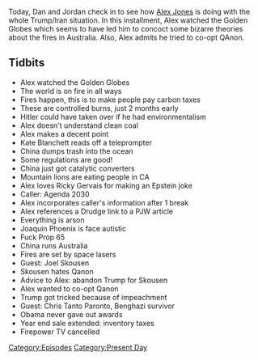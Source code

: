 {{DEFAULTSORT:
    #_EPISODE_0385:January 6, 2020
}}{{Episode
    | title           = January 6, 2020
    | caption         = Listen to this episode on [https://knowledgefight.libsyn.com/knowledge-fight-january-6-2020 Libsyn] [https://open.spotify.com/episode/5Ksj5j7VzRi4JXAbSZSvYU Spotify], Read the [[Transcript/385: January 6, 2020|Unofficial Transcript]]
    | episodeNumber   = 385
    | length          = 01:53:14
    | airDate         = January 8, 2020
    | coverageDate    = January 6, 2020
    | episodeType     = [[:Category:Present Day|Present Day]]
    | appearance      = [[Kate Blanchett]], [[Ricky Gervais]], [[Joaquin Pheonix]], [[Joel Skousen]], [[Chris Tanto Paronto]]
    | previousEpisode = [[384: January 3, 2020]]
    | nextEpisode     = [[386: January 8, 2020]]
}}

{{Stub}}

Today, Dan and Jordan check in to see how [[Alex Jones]] is doing with the whole Trump/Iran situation. In this installment, Alex watched the Golden Globes which seems to have led him to concoct some bizarre theories about the fires in Australia. Also, Alex admits he tried to co-opt QAnon.

==Tidbits==

*Alex watched the Golden Globes
*The world is on fire in all ways
*Fires happen, this is to make people pay carbon taxes
*These are controlled burns, just 2 months early
*Hitler could have taken over if he had environmentalism
*Alex doesn't understand clean coal
*Alex makes a decent point
*Kate Blanchett reads off a teleprompter
*China dumps trash into the ocean
*Some regulations are good!
*China just got catalytic converters
*Mountain lions are eating people in CA
*Alex loves Ricky Gervais for making an Epstein joke
*Caller: Agenda 2030
*Alex incorporates caller's information after 1 break
*Alex references a Drudge link to a PJW article
*Everything is arson
*Joaquin Phoenix is face autistic
*Fuck Prop 65
*China runs Australia
*Fires are set by space lasers
*Guest: Joel Skousen
*Skousen hates Qanon
*Advice to Alex: abandon Trump for Skousen
*Alex wanted to co-opt Qanon
*Trump got tricked because of impeachment
*Guest: Chris Tanto Paronto, Benghazi survivor
*Obama never gave out awards
*Year end sale extended: inventory taxes
*Firepower TV cancelled

[[Category:Episodes]]
[[Category:Present Day]]

